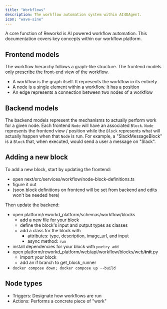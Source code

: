 ```yaml
---
title: "Workflows"
description: The workflow automation system within AI4DAgent.
icon: "wave-sine"
---
```


A core function of Reworkd is AI powered workflow automation. This documentation covers key concepts within our workflow platform.

## Frontend models
The workflow hierarchy follows a graph-like structure. The frontend models only prescribe the front-end view of the workflow.

- A workflow is the graph itself. It represents the workflow in its entirety
- A node is a single element within a workflow. It has a position
- An edge represents a connection between two nodes of a workflow

## Backend models
The backend models represent the mechanisms to actually perform work for a given node.
Each frontend `Node` will have an associated `Block`.
`Node` represents the frontend view / position while the `Block` represents what will actually happen when that `Node` is run.
For example, a "SlackMessageBlock" is a `Block` that, when executed, would send a user a message on "Slack".

## Adding a new block
To add a new block, start by updating the frontend:
- open next/src/services/workflow/node-block-definitions.ts
- figure it out
- (soon block definitions on frontend will be set from backend and edits won't be needed here)

Then update the backend:
- open platform/reworkd_platform/schemas/workflow/blocks
    - add a new file for your block
    - define the block's input and output types as classes
    - add a class for the block with
        - attributes: type, description, image_url, and input
        - async method: `run`
- install dependencies for your block with `poetry add`
- open platform/reworkd_platform/web/api/workflow/blocks/web/__init__.py
    - import your block
    - add an if branch to get_block_runner
- `docker compose down; docker compose up --build`

## Node types
- Triggers: Designate how workflows are run
- Actions: Performs a concrete piece of "work"